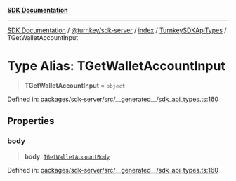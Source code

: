 [**SDK Documentation**](../../../../../../README.mdx)

***

[SDK Documentation](../../../../../../packages.mdx) / [@turnkey/sdk-server](../../../../README.mdx) / [index](../../../README.mdx) / [TurnkeySDKApiTypes](../README.mdx) / TGetWalletAccountInput

# Type Alias: TGetWalletAccountInput

> **TGetWalletAccountInput** = `object`

Defined in: [packages/sdk-server/src/\_\_generated\_\_/sdk\_api\_types.ts:160](https://github.com/tkhq/sdk/blob/3a88af7d1d927c6022706911d6af0f92f1440e00/packages/sdk-server/src/__generated__/sdk_api_types.ts#L160)

## Properties

### body

> **body**: [`TGetWalletAccountBody`](TGetWalletAccountBody.mdx)

Defined in: [packages/sdk-server/src/\_\_generated\_\_/sdk\_api\_types.ts:160](https://github.com/tkhq/sdk/blob/3a88af7d1d927c6022706911d6af0f92f1440e00/packages/sdk-server/src/__generated__/sdk_api_types.ts#L160)
